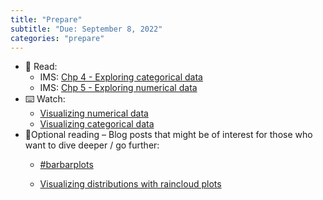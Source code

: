 ```yaml
---
title: "Prepare"
subtitle: "Due: September 8, 2022"
categories: "prepare"
---
```


-   📖 Read:
    -   IMS: [Chp 4 - Exploring categorical data](https://openintro-ims.netlify.app/explore-categorical.html)
    -   IMS: [Chp 5 - Exploring numerical data](https://openintro-ims.netlify.app/explore-numerical.html)
-   ⌨️ Watch:
    -   [Visualizing numerical data](https://youtu.be/waBabVTI8ec)
    -   [Visualizing categorical data](https://youtu.be/21h3rEO8k2E)
-   📜Optional reading -- Blog posts that might be of interest for those who want to dive deeper / go further:
    -   [#barbarplots](https://cogtales.wordpress.com/2016/06/06/congratulations-barbarplots/)

    -   [Visualizing distributions with raincloud plots](https://www.cedricscherer.com/2021/06/06/visualizing-distributions-with-raincloud-plots-and-how-to-create-them-with-ggplot2/)
